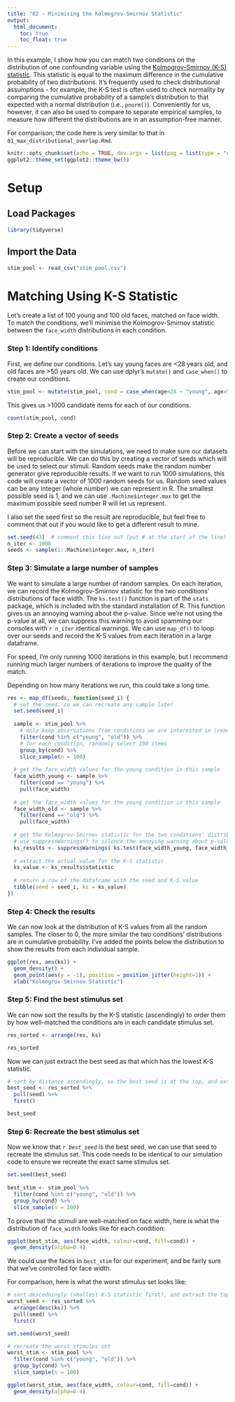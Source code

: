 ```yaml
---
title: "02 - Minimising the Kolmogrov-Smirnov Statistic"
output:
  html_document:
    toc: true
    toc_float: true
---
```


In this example, I show how you can match two conditions on the distribution of one confounding variable using the [Kolmogrov-Smirnov (K-S) statistic](https://en.wikipedia.org/wiki/Kolmogorov%E2%80%93Smirnov_test). This statistic is equal to the maximum difference in the cumulative probability of two distributions. It's frequently used to check distributional assumptions - for example, the K-S test is often used to check normality by comparing the cumulative probability of a sample's distribution to that expected with a normal distribution (i.e., `pnorm()`). Conveniently for us, however, it can also be used to compare to separate empirical samples, to measure how different the distributions are in an assumption-free manner.

For comparison, the code here is very similar to that in `01_max_distributional_overlap.Rmd`.

```r
knitr::opts_chunk$set(echo = TRUE, dev.args = list(png = list(type = "cairo")))
ggplot2::theme_set(ggplot2::theme_bw())
```

# Setup

## Load Packages

```r
library(tidyverse)
```

## Import the Data

```r
stim_pool <- read_csv("stim_pool.csv")
```

# Matching Using K-S Statistic

Let's create a list of 100 young and 100 old faces, matched on face width. To match the conditions, we'll minimise the Kolmogrov-Smirnov statistic between the `face_width` distributions in each condition.

### **Step 1**: Identify conditions

First, we define our conditions. Let's say young faces are <28 years old, and old faces are >50 years old. We can use dplyr's `mutate()` and `case_when()` to create our conditions.

```r
stim_pool <- mutate(stim_pool, cond = case_when(age<28 ~ "young", age>50 ~ "old"))
```

This gives us >1000 candidate items for each of our conditions.

```r
count(stim_pool, cond)
```

### **Step 2**: Create a vector of seeds

Before we can start with the simulations, we need to make sure our datasets will be reproducible. We can do this by creating a vector of seeds which will be used to select our stimuli. Random seeds make the random number generator give reproducible results. If we want to run 1000 simulations, this code will create a vector of 1000 random seeds for us. Random seed values can be any integer (whole number) we can represent in R. The smallest possible seed is 1, and we can use `.Machine$integer.max` to get the maximum possible seed number R will let us represent.

I also set the seed first so the result are reproducible, but feel free to comment that out if you would like to get a different result to mine.

```r
set.seed(43)  # comment this line out (put # at the start of the line) to get a different result to mine
n_iter <- 1000
seeds <- sample(1:.Machine$integer.max, n_iter)
```

### **Step 3**: Simulate a large number of samples

We want to simulate a large number of random samples. On each iteration, we can record the Kolmogrov-Smirnov statistic for the two conditions' distributions of face width. The `ks.test()` function is part of the `stats` package, which is included with the standard installation of R. This function gives us an annoying warning about the p-value. Since we're not using the p-value at all, we can suppress this warning to avoid spamming our consoles with `r n_iter` identical warnings. We can use `map_df()` to loop over our seeds and record the K-S values from each iteration in a large dataframe.

For speed, I'm only running 1000 iterations in this example, but I recommend running much larger numbers of iterations to improve the quality of the match.

Depending on how many iterations we run, this could take a long time.

```r
res <- map_df(seeds, function(seed_i) {
  # set the seed, so we can recreate any sample later
  set.seed(seed_i)
  
  sample <- stim_pool %>%
    # only keep observations from conditions we are interested in (remove faces from ages 29 to 49)
    filter(cond %in% c("young", "old")) %>%
    # for each condition, randomly select 100 items
    group_by(cond) %>%
    slice_sample(n = 100)
  
  # get the face_width values for the young condition in this sample
  face_width_young <- sample %>%
    filter(cond == "young") %>%
    pull(face_width)
  
  # get the face_width values for the young condition in this sample
  face_width_old <- sample %>%
    filter(cond == "old") %>%
    pull(face_width)
  
  # get the Kolmogrov-Smirnov statistic for the two conditions' distributions in the control variable
  # use suppressWarnings() to silence the annoying warning about p-values
  ks_results <- suppressWarnings( ks.test(face_width_young, face_width_old) )
  
  # extract the actual value for the K-S statistic
  ks_value <- ks_results$statistic
  
  # return a row of the dataframe with the seed and K-S value
  tibble(seed = seed_i, ks = ks_value)
})
```

### **Step 4**: Check the results

We can now look at the distribution of K-S values from all the random samples. The closer to 0, the more similar the two conditions' distributions are in cumulative probability. I've added the points below the distribution to show the results from each individual sample.

```r
ggplot(res, aes(ks)) +
  geom_density() +
  geom_point(aes(y = -1), position = position_jitter(height=1)) +
  xlab("Kolmogrov-Smirnov Statistic")
```

### **Step 5**: Find the best stimulus set

We can now sort the results by the K-S statistic (ascendingly) to order them by how well-matched the conditions are in each candidate stimulus set.

```r
res_sorted <- arrange(res, ks)

res_sorted
```

Now we can just extract the best seed as that which has the lowest K-S statistic.

```r
# sort by distance ascendingly, so the best seed is at the top, and extract it
best_seed <- res_sorted %>%
  pull(seed) %>%
  first()

best_seed
```

### **Step 6**: Recreate the best stimulus set

Now we know that *`r best_seed`* is the best seed, we can use that seed to recreate the stimulus set. This code needs to be identical to our simulation code to ensure we recreate the exact same stimulus set.

```r
set.seed(best_seed)
  
best_stim <- stim_pool %>%
  filter(cond %in% c("young", "old")) %>%
  group_by(cond) %>%
  slice_sample(n = 100)
```

To prove that the stimuli are well-matched on face width, here is what the distribution of `face_width` looks like for each condition:

```r
ggplot(best_stim, aes(face_width, colour=cond, fill=cond)) +
  geom_density(alpha=0.4)
```

We could use the faces in `best_stim` for our experiment, and be fairly sure that we've controlled for face width.

For comparison, here is what the worst stimulus set looks like:

```r
# sort descedningly (smallest K-S statistic first), and extract the top seed
worst_seed <- res_sorted %>%
  arrange(desc(ks)) %>%
  pull(seed) %>%
  first()

set.seed(worst_seed)

# recreate the worst stimulus set
worst_stim <- stim_pool %>%
  filter(cond %in% c("young", "old")) %>%
  group_by(cond) %>%
  slice_sample(n = 100)

ggplot(worst_stim, aes(face_width, colour=cond, fill=cond)) +
  geom_density(alpha=0.4)
```
